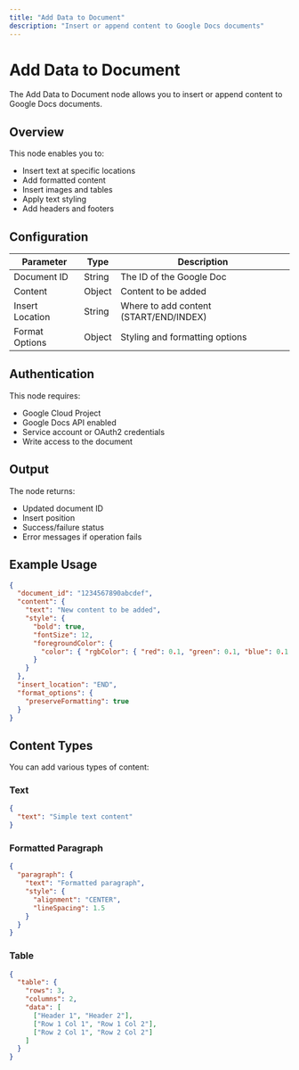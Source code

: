 ```yaml
---
title: "Add Data to Document"
description: "Insert or append content to Google Docs documents"
---
```


# Add Data to Document

The Add Data to Document node allows you to insert or append content to Google Docs documents.

## Overview

This node enables you to:

- Insert text at specific locations
- Add formatted content
- Insert images and tables
- Apply text styling
- Add headers and footers

## Configuration

| Parameter       | Type   | Description                            |
| --------------- | ------ | -------------------------------------- |
| Document ID     | String | The ID of the Google Doc               |
| Content         | Object | Content to be added                    |
| Insert Location | String | Where to add content (START/END/INDEX) |
| Format Options  | Object | Styling and formatting options         |

## Authentication

This node requires:

- Google Cloud Project
- Google Docs API enabled
- Service account or OAuth2 credentials
- Write access to the document

## Output

The node returns:

- Updated document ID
- Insert position
- Success/failure status
- Error messages if operation fails

## Example Usage

```json
{
  "document_id": "1234567890abcdef",
  "content": {
    "text": "New content to be added",
    "style": {
      "bold": true,
      "fontSize": 12,
      "foregroundColor": {
        "color": { "rgbColor": { "red": 0.1, "green": 0.1, "blue": 0.1 } }
      }
    }
  },
  "insert_location": "END",
  "format_options": {
    "preserveFormatting": true
  }
}
```

## Content Types

You can add various types of content:

### Text

```json
{
  "text": "Simple text content"
}
```

### Formatted Paragraph

```json
{
  "paragraph": {
    "text": "Formatted paragraph",
    "style": {
      "alignment": "CENTER",
      "lineSpacing": 1.5
    }
  }
}
```

### Table

```json
{
  "table": {
    "rows": 3,
    "columns": 2,
    "data": [
      ["Header 1", "Header 2"],
      ["Row 1 Col 1", "Row 1 Col 2"],
      ["Row 2 Col 1", "Row 2 Col 2"]
    ]
  }
}
```
